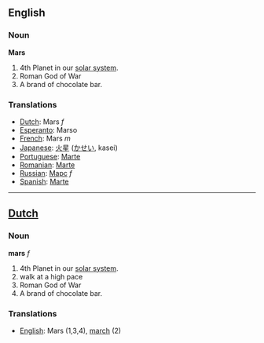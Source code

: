 ==English==
===Noun===

'''Mars'''

#4th Planet in our [[solar system]].
#Roman God of War
#A brand of chocolate bar.

===Translations===
*[[Dutch]]: Mars ''f''
*[[Esperanto]]: Marso
*[[French]]: Mars ''m''
*[[Japanese]]: [[火星]] ([[かせい]], kasei)
*[[Portuguese]]: [[Marte]]
*[[Romanian]]: [[Marte]]
*[[Russian]]: [[Марс]] ''f''
*[[Spanish]]: [[Marte]]

----

==[[Dutch]]==
===Noun===

'''mars''' ''f''

#4th Planet in our [[solar system]].
#walk at a high pace
#Roman God of War
#A brand of chocolate bar.

===Translations===
*[[English]]: Mars (1,3,4), [[march]] (2)